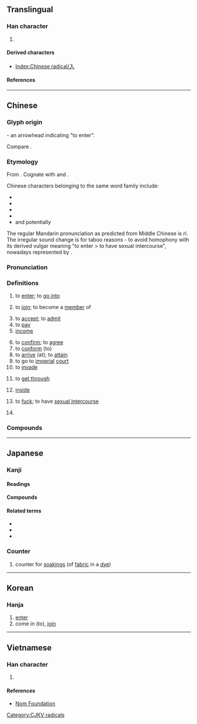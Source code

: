 {{also|人|𠆢|八|ㅅ}}
{{character info/new}}
==Translingual==
{{stroke order|type=animate}}

===Han character===
{{Han char|rn=11|rad=入|as=00|sn=2|four=80000|canj=OH}}

# {{mul-kangxi radical-def}}

====Derived characters====
* [[Index:Chinese radical/入]]

====References====
{{Han ref|kx=0125.320|dkj=01415|dj=0266.180|hdz=10102.010|uh=5165}}

----

==Chinese==
{{zh-forms}}

===Glyph origin===
{{Han etyl}}
{{liushu|i}} - an arrowhead indicating "to enter".

Compare {{zh-l|人}}.

===Etymology===
From {{inh|zh|sit-pro|*nup ~ nip}}. Cognate with {{cog|bo|ནུབ||to fall (gradually), sink, to set; to decay, to decline}} and {{cog|my|နိပ်||to decline (e.g. price); to be suppressed, to settle, to be quelled}}.

Chinese characters belonging to the same word family include:
* {{och-l|納|to make enter}}
* {{och-l|內|inside}}
* {{och-l|軜|reins on the inside of the horse}}
* {{och-l|妠|to marry (a girl)}}
* and potentially {{etyl|yue|-}} {{zh-m|*擸|tr=laap3|to bring together, to collect}}

The regular Mandarin pronunciation as predicted from Middle Chinese is ''rì''. The irregular sound change is for taboo reasons - to avoid homophony with its derived vulgar meaning "to enter > to have sexual intercourse", nowadays represented by {{zh-l|日}}.

===Pronunciation===
{{zh-pron
|m=rù
|m-s=ru2/ri2
|c=jap6
|c-t=
|g=
|h=pfs=ngi̍p
|j=
|mb=
|md=ĭk
|mn=zz,kh:ji̍p/xm,qz,tp:li̍p
|mn-t=rib8
|w=5zeq,5nyiq
|w_note=5nyiq - literary
|x=
|mc=y
|oc=y
|ma=y
|cat=v,n
}}

===Definitions===
{{zh-hanzi}}

# to [[enter]]; to [[go into]]
#: {{zh-syn|進}}
#: {{zh-ant|出}}
# to [[join]]; to become a [[member]] of
#: {{zh-x|加入|to join}}
# to [[accept]]; to [[admit]]
# to [[pay]]
# [[income]]
#: {{zh-x|收入|income}}
#: {{zh-x|歲入|annual '''income'''}}
# to [[confirm]]; to [[agree]]
# to [[conform]] (to)
# to [[arrive]] (at); to [[attain]]
# to go to [[imperial]] [[court]]
# to [[invade]]
# {{lb|zh|telephony}} to [[get through]]
#: {{zh-syn|通}}
# {{lb|zh|Cantonese}} [[inside]]
# {{lb|zh|dialectal Mandarin|dialectal Wu|vulgar}} to [[fuck]]; to have [[sexual intercourse]]
# {{zh-abbrev|入聲|the {{w|checked tone}}}}

===Compounds===
{{zh-der|入不敷出|入世|入伍|入伍生|入伙|入住|入侵|入侵者|入口|入口頁|入味|入土|入土為安|入場|入場券|入場式|入場費|入境|入境問俗|入境簽證|入境隨俗|入夜|入學|入學率|入座|入微|入情入理|入手|入時|入會|入木三分|入樽|入殮|入海口|入涅|入獄|入盟|入眠|入睡|入神|入籍|入聖|入聯|入聲|入肉|入股|入藥|入迷|入道|入選|入鄉隨俗|入門|入門課程|入關|入院|入風口|入黨|並入|乘虛而入|介入|代入|低收入|併入|侵入|傳入|再入|准入|凹入|出入|切入|列入|加入|匯入|吸入|單刀直入|四捨五入|固定收入|國民收入|地租收入|墜入|存入|封入|導入|嵌入|市場準入|平均收入|年收入|引入|悟入|慎入|投入|拉入|捲入|排入|插入|擠入|攝入|收入|攻入|敲入|月收入|格格不入|步入|歲入|歸入|毛收入|沁入|注入|流入|浸入|淨收入|深入|混入|滲入|潛入|營業收入|病從口入|登入|破門而入|禁止駛入|簽入|納入|總收入|考入|落入|融入|衝入|裝入|走入|載入|輸入|轉入|進入|遷入|選入|錄入|鍵入|闌入|闖入|陷入|靜脈注入|駛入|陰入|中入|低入}}

{{zh-cat|Elementary}}

----

==Japanese==
{{attention|ja}}

===Kanji===
{{ja-kanji|grade=1|rs=入00}}

====Readings====
{{ja-readings
|goon=にゅう<にふ
|kanon=じゅう<じふ
|kanyoon=じゅ
|kun=い-る, い-り, い-れる, はい-る<はひ-る
|nanori=いり, いる, しお, しほ, なり
}}

====Compounds====
{{der4-u|lang=ja
|{{ja-r|圧入|あつにゅう}}
|{{ja-r|移入|いにゅう}}
|{{ja-r|介入|かいにゅう}}
|{{ja-r|加入|かにゅう}}
|{{ja-r|陥入|かんにゅう}}
|{{ja-r|観入|かんにゅう}}
|{{ja-r|嵌入|かんにゅう}}
|{{ja-r|貫入|かんにゅう}}
|{{ja-r|記入|きにゅう}}
|{{ja-r|吸入|きゅうにゅう}}
|{{ja-r|工具入|こうぐいれ}}
|{{ja-r|購入|こうにゅう}}
|{{ja-r|混入|こんにゅう}}
|{{ja-r|悟入|ごにゅう}}
|{{ja-r|塵入|ごみいれ}}
|{{ja-r|歳入|さいにゅう}}
|{{ja-r|算入|さんにゅう}}
|{{ja-r|参入|さんにゅう}}
|{{ja-r|四捨五入|ししゃごにゅう}}
|{{ja-r|収入|しゅうにゅう}}
|{{ja-r|出入|しゅつにゅう}}
|{{ja-r|新入|しんにゅう}}
|{{ja-r|侵入|しんにゅう}}
|{{ja-r|進入|しんにゅう}}
|{{ja-r|浸入|しんにゅう}}
|{{ja-r|切入|せつにゅう}}
|{{ja-r|先入|せんにゅう}}
|{{ja-r|潜入|せんにゅう}}
|{{ja-r|挿入|そうにゅう}}
|{{ja-r|単刀直入|たんとうちょくにゅう}}
|{{ja-r|代入|だいにゅう}}
|{{ja-r|注入|ちゅうにゅう}}
|{{ja-r|闖入|ちんにゅう}}
|{{ja-r|転入|てんにゅう}}
|{{ja-r|投入|とうにゅう}}
|{{ja-r|突入|とつにゅう}}
|{{ja-r|導入|どうにゅう}}
|{{ja-r|納入|のうにゅう}}
|{{ja-r|搬入|はんにゅう}}
|{{ja-r|場所入|ばしょいり}}
|{{ja-r|一入|ひとしお}}
|{{ja-r|平上去入|ひょうじょうきょにゅう}}
|{{ja-r|封入|ふうにゅう}}
|{{ja-r|編入|へんにゅう}}
|{{ja-r|没入|ぼつにゅう}}
|{{ja-r|申入|もうしいれ}}
|{{ja-r|輸入|ゆにゅう}}
|{{ja-r|濫入|らんにゅう}}
|{{ja-r|乱入|らんにゅう}}
|{{ja-r|流入|りゅうにゅう}}
|{{ja-r|弯入|わんにゅう}}
|{{ja-r|彎入|わんにゅう}}
|{{ja-r|湾入|わんにゅう}}
|{{ja-r|押入|おしいれ}}
|{{ja-r|婿入|むこいり}}
|{{ja-r|入会|にゅうかい}}
|{{ja-r|立入禁止|たち.いりきんし}}
|{{ja-r|入口|いりぐち}}
|{{ja-r|入江|いりえ}}
|{{ja-r|嫁入道中|よめいりどうちゅう}}
|{{ja-r|入日|いりひ}}
|{{ja-r|入母屋|いりもや}}
|{{ja-r|入婿|いりむこ}}
|{{ja-r|入り目|いりめ}}
|{{ja-r|入墨|いれずみ}}
|{{ja-r|入院|にゅういん}}
|{{ja-r|入営|にゅうえい}}
|{{ja-r|入園|にゅうえん}}
|{{ja-r|入苑|にゅうえん}}
|{{ja-r|入荷|にゅうか}}
|{{ja-r|入海|いりうみ}}
|{{ja-r|入閣|にゅうかく}}
|{{ja-r|入学|にゅうがく}}
|{{ja-r|入掛|いれかけ}}
|{{ja-r|入棺|にゅうかん}}
|{{ja-r|入監|にゅうかん}}
|{{ja-r|入居|にゅうきょ}}
|{{ja-r|入渠|にゅうきょ}}
|{{ja-r|入漁|にゅうぎょ}}
|{{ja-r|入京|にゅうきょう}}
|{{ja-r|入境|にゅうきょう}}
|{{ja-r|入金|にゅうきん}}
|{{ja-r|入庫|にゅうこ}}
|{{ja-r|入御|にゅうご}}
|{{ja-r|入交|いりまじり}}
|{{ja-r|入坑|にゅうこう}}
|{{ja-r|入校|にゅうこう}}
|{{ja-r|入港|にゅうこう}}
|{{ja-r|入稿|にゅうこう}}
|{{ja-r|入貢|にゅうこう}}
|{{ja-r|入国|にゅうこく}}
|{{ja-r|入獄|にゅうごく}}
|{{ja-r|入魂|にゅうこん}}
|{{ja-r|入札|にゅうさつ}}
|{{ja-r|入試|にゅうし}}
|{{ja-r|入歯|いれば}}
|{{ja-r|入室|にゅうしつ}}
|{{ja-r|入質|にゅうしち}}
|{{ja-r|入舎|にゅうしゃ}}
|{{ja-r|入射|にゅうしゃ}}
|{{ja-r|入社|にゅうしゃ}}
|{{ja-r|入寂|にゅうじゃく}}
|{{ja-r|入手|にゅうしゅ}}
|{{ja-r|入塾|にゅうじゅく}}
|{{ja-r|入所|にゅうしょ}}
|{{ja-r|入賞|にゅうしょう}}
|{{ja-r|入城|にゅうじょう}}
|{{ja-r|入場|にゅうじょう}}
|{{ja-r|入植|にゅうしょく}}
|{{ja-r|入神|にゅうしん}}, {{ja-r|入伸|にゅうしん}}
|{{ja-r|入信|にゅうしん}}
|{{ja-r|入水|じゅすい}}, {{ja-r|入水|にゅうすい}}
|{{ja-r|入声|にっしょう}}
|{{ja-r|入籍|にゅうせき}}
|{{ja-r|入船|にゅうせん}}, {{ja-r|入船|いりふね}}, {{ja-r|入船|^いりふね}}
|{{ja-r|入選|にゅうせん}}
|{{ja-r|入相|いりあい}}
|{{ja-r|入隊|にゅうたい}}
|{{ja-r|入団|にゅうだん}}
|{{ja-r|入朝|にゅうちょう}}
|{{ja-r|入超|にゅうちょう}}
|{{ja-r|入津|にゅうしん}}
|{{ja-r|入定|にゅうじょう}}
|{{ja-r|入廷|にゅうたい}}
|{{ja-r|入電|にゅうでん}}
|{{ja-r|入党|にゅうとう}}
|{{ja-r|入唐|にっとう}}
|{{ja-r|入湯|にゅうとう}}
|{{ja-r|入道|にゅうどう}}
|{{ja-r|入内|じゅだい}}
|{{ja-r|入念|にゅうねん}}
|{{ja-r|入梅|つゆいり}}, {{ja-r|入梅|にゅうばい}}
|{{ja-r|入費|にゅうひ}}
|{{ja-r|入夫|にゅうふ}}
|{{ja-r|入府|にゅうふ}}
|{{ja-r|入部|にゅうぶ}}
|{{ja-r|入仏|にゅうぶつ}}
|{{ja-r|入物|いれもの}}
|{{ja-r|入幕|にゅうまく}}
|{{ja-r|入滅|にゅうめつ}}
|{{ja-r|入綿|いれわた}}
|{{ja-r|入木|にゅうぼく}}
|{{ja-r|入門|にゅうもん}}
|{{ja-r|入用|にゅうよう}}
|{{ja-r|入浴|にゅうよく}}
|{{ja-r|入来|にゅうらい}}
|{{ja-r|入洛|じゅらく}}, {{ja-r|入洛|にゅうらく}}
|{{ja-r|入力|にゅうりょく}}
|{{ja-r|入牢|にゅうろう}}
|{{ja-r|入冦|にゅうこう}}
|{{ja-r|入寇|にゅうこう}}
|{{ja-r|入鋏|にゅうきょう}}
}}

====Related terms====
* {{l|ja|入る}}
* {{l|ja|入れる}}
* {{l|ja|入り}}

===Counter===
{{ja-pos|しお|counter}}

# {{lb|ja|archaic|sort=しお}} counter for [[soaking]]s (of [[fabric]] in a [[dye]])

----

==Korean==
{{attention|ko}}

===Hanja===
{{ko-hanja|hangeul=[[입]]|rv=ip|mr=ip|eumhun=[[들]]|ehrv=deul}}

# [[enter]]
# come in (to), [[join]]

----

==Vietnamese==
{{attention|vi}}

===Han character===
{{vi-hantu|[[nhập]], [[nhạp]], [[nhép]], [[nhẹp]]|rs=入00}}

# {{defn|lang=vi|sort=入00}}

====References====
* [http://nomfoundation.org/common/nom_details.php?codepoint=5165 Nom Foundation]

[[Category:CJKV radicals]]